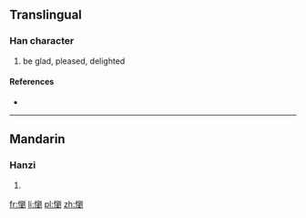 ==Translingual==

===Han character===
{{Han char|rn=61|rad=心|as=15|sn=18|four=9200<sub>0</sub>|canj=心竹金弓 (PHCN)}}

# be glad, pleased, delighted

====References====
* {{Han ref|kx=0407.400|dkj=11421|dj=0748.260|hdz=42367.150|uh=61F0|ud=25072|bh=EFCD|bd=61389}}

----

==Mandarin==

===Hanzi===
{{cmn-hanzi|pin=[[liú]] ([[liu2]])|wg=liu<sup>2</sup>}}

# {{defn|lang=cmn|sort=心15}}

[[fr:懰]]
[[li:懰]]
[[pl:懰]]
[[zh:懰]]